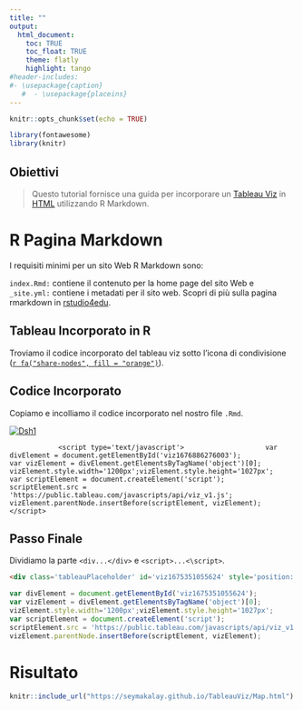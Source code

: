 ```yaml
---
title: ""
output:
  html_document:
    toc: TRUE
    toc_float: TRUE
    theme: flatly
    highlight: tango
#header-includes:
#- \usepackage{caption}  
   #  - \usepackage{placeins}
---
```



```r
knitr::opts_chunk$set(echo = TRUE)
```


```r
library(fontawesome)
library(knitr)
```     

<!--\1  <span style="color:red">pomodoro</span> \1-->
<!--\1   \1-->
  
## Obiettivi


> Questo tutorial fornisce una guida per incorporare un [Tableau Viz](https://public.tableau.com/app/profile/seyma.kalay/viz/Destination_Map/Dsh1) in [HTML](https://seymakalay.github .io/TableauViz/index.html) utilizzando R Markdown.

# R Pagina Markdown

I requisiti minimi per un sito Web R Markdown sono:

`index.Rmd:` contiene il contenuto per la home page del sito Web e
`_site.yml:` contiene i metadati per il sito web. Scopri di più sulla pagina rmarkdown in [rstudio4edu](https://rstudio4edu.github.io/rstudio4edu-book/).


## Tableau Incorporato in R

<!--\1 ([`r fa("github", fill = "viola")`](https://github.com/seymakalay)) \1-->

Troviamo il codice incorporato del tableau viz sotto l'icona di condivisione ([`r fa("share-nodes", fill = "orange")`](https://public.tableau.com/app/profile/seyma. kalay/viz/Destination_Map/Dsh1)).

## Codice Incorporato


Copiamo e incolliamo il codice incorporato nel nostro file `.Rmd`.

<div class='tableauPlaceholder' id='viz1676886276003' style='position: relative'><noscript><a href='#'><img alt='Dsh1' src='https:&#47;&#47;public.tableau.com&#47;static&#47;images&#47;De&#47;Destination_Map&#47;Dsh1&#47;1_rss.png' style='border: none' /></a></noscript><object class='tableauViz'  style='display:none;'><param name='host_url' value='https%3A%2F%2Fpublic.tableau.com%2F' /> <param name='embed_code_version' value='3' /> <param name='site_root' value='' /><param name='name' value='Destination_Map&#47;Dsh1' /><param name='tabs' value='no' /><param name='toolbar' value='yes' /><param name='static_image' value='https:&#47;&#47;public.tableau.com&#47;static&#47;images&#47;De&#47;Destination_Map&#47;Dsh1&#47;1.png' /> <param name='animate_transition' value='yes' /><param name='display_static_image' value='yes' /><param name='display_spinner' value='yes' /><param name='display_overlay' value='yes' /><param name='display_count' value='yes' /><param name='language' value='en-US' /></object></div>                <script type='text/javascript'>                    var divElement = document.getElementById('viz1676886276003');                    var vizElement = divElement.getElementsByTagName('object')[0];                    vizElement.style.width='1200px';vizElement.style.height='1027px';                    var scriptElement = document.createElement('script');                    scriptElement.src = 'https://public.tableau.com/javascripts/api/viz_v1.js';                    vizElement.parentNode.insertBefore(scriptElement, vizElement);                </script>



## Passo Finale


Dividiamo la parte `<div...</div>` e `<script>...<\script>`.

```html
<div class='tableauPlaceholder' id='viz1675351055624' style='position: relative'><noscript><a href='#'><img alt='Dsh1 ' src='https:&#47;&#47;public.tableau.com&#47;static&#47;images&#47;De&#47;Destination_Map&#47;Dsh1&#47;1_rss.png' style='border: none' /></a></noscript><object class='tableauViz'  style='display:none;'><param name='host_url' value='https%3A%2F%2Fpublic.tableau.com%2F' /> <param name='embed_code_version' value='3' /> <param name='site_root' value='' /><param name='name' value='Destination_Map&#47;Dsh1' /><param name='tabs' value='no' /><param name='toolbar' value='yes' /><param name='static_image' value='https:&#47;&#47;public.tableau.com&#47;static&#47;images&#47;De&#47;Destination_Map&#47;Dsh1&#47;1.png' /> <param name='animate_transition' value='yes' /><param name='display_static_image' value='yes' /><param name='display_spinner' value='yes' /><param name='display_overlay' value='yes' /><param name='display_count' value='yes' /><param name='language' value='en-US' /></object></div>    
```

                 
        
```js

var divElement = document.getElementById('viz1675351055624');                    
var vizElement = divElement.getElementsByTagName('object')[0];                    
vizElement.style.width='1200px';vizElement.style.height='1027px';                    
var scriptElement = document.createElement('script');                    
scriptElement.src = 'https://public.tableau.com/javascripts/api/viz_v1.js';                    
vizElement.parentNode.insertBefore(scriptElement, vizElement);                
``` 



# Risultato

```r
knitr::include_url("https://seymakalay.github.io/TableauViz/Map.html")
```


<!--\1
```r
knitr::include_url("https://seymakalay.github.io/TableauViz/Map.html")
```
\1-->

<!-- out.width='800px', out.lenght='800px', \1-->


<!--\1  
```r
knitr::include_url("https://seymakalay.github.io/TableauViz/Map.html")
```
\1-->
                
      




